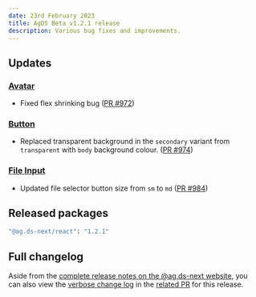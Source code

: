 ```yaml
---
date: 23rd February 2023
title: AgDS Beta v1.2.1 release
description: Various bug fixes and improvements.
---
```


## Updates

### [Avatar](/components/avatar)

- Fixed flex shrinking bug ([PR #972](https://github.com/agriculturegovau/agds-next/pull/972))

### [Button](/components/button)

- Replaced transparent background in the `secondary` variant from `transparent` with `body` background colour. ([PR #974](https://github.com/agriculturegovau/agds-next/pull/974))

### [File Input](/components/file-input)

- Updated file selector button size from `sm` to `md` ([PR #984](https://github.com/agriculturegovau/agds-next/pull/984))

## Released packages

```sh
"@ag.ds-next/react": "1.2.1"
```

## Full changelog

Aside from the [complete release notes on the @ag.ds-next website](https://design-system.agriculture.gov.au/updates/2023-02-23), you can also view the [verbose change log](https://github.com/agriculturegovau/agds-next/pull/978) in the [related PR](https://github.com/agriculturegovau/agds-next/pull/978) for this release.
